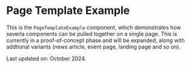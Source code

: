 
<Meta of={PageTemplateExampleStories} title="Components/Page Template Example" />

# Page Template Example

This is the `PageTemplateExample` component, which demonstrates how severla components can be pulled together on a single page. This is currently in a proof-of-concept phase and will be expanded, along with addtional variants (news article, event page, landing page and so on).

Last updated on: October 2024.

<Story of={PageTemplateExampleStories.Default} />
